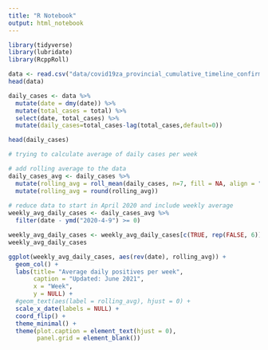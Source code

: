 ```yaml
---
title: "R Notebook"
output: html_notebook
---
```

```r
library(tidyverse)
library(lubridate)
library(RcppRoll)

```

```r
data <- read.csv("data/covid19za_provincial_cumulative_timeline_confirmed.csv")
head(data)
```

```r
daily_cases <- data %>%
  mutate(date = dmy(date)) %>%
  mutate(total_cases = total) %>%
  select(date, total_cases) %>%
  mutate(daily_cases=total_cases-lag(total_cases,default=0))

head(daily_cases)
```
```r
# trying to calculate average of daily cases per week

# add rolling average to the data
daily_cases_avg <- daily_cases %>%
  mutate(rolling_avg = roll_mean(daily_cases, n=7, fill = NA, align = "right")) %>%
  mutate(rolling_avg = round(rolling_avg))
  
# reduce data to start in April 2020 and include weekly average
weekly_avg_daily_cases <- daily_cases_avg %>%
  filter(date - ymd("2020-4-9") >= 0)

weekly_avg_daily_cases <- weekly_avg_daily_cases[c(TRUE, rep(FALSE, 6)),]
weekly_avg_daily_cases
```

```r
ggplot(weekly_avg_daily_cases, aes(rev(date), rolling_avg)) +
  geom_col() +
  labs(title= "Average daily positives per week",
       caption = "Updated: June 2021",
       x = "Week",
       y = NULL) +
  #geom_text(aes(label = rolling_avg), hjust = 0) +
  scale_x_date(labels = NULL) +
  coord_flip() +  
  theme_minimal() +
  theme(plot.caption = element_text(hjust = 0),
        panel.grid = element_blank())
```

